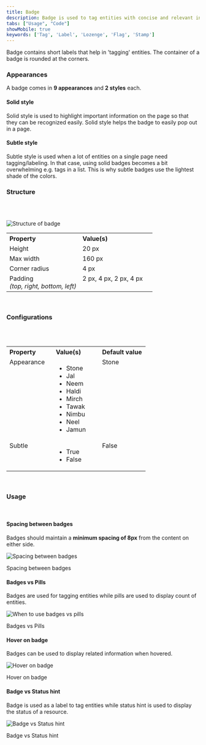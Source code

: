 ```yaml
---
title: Badge
description: Badge is used to tag entities with concise and relevant information.
tabs: ["Usage", "Code"]
showMobile: true
keywords: ['Tag', 'Label', 'Lozenge', 'Flag', 'Stamp']
---
```


Badge contains short labels that help in 'tagging' entities. The container of a badge is rounded at the corners.
<br/>
<Preview name='components-badge-solid-warning--solid-warning' />

### Appearances
A badge comes in **9 appearances** and **2 styles** each.

#### Solid style
Solid style is used to highlight important information on the page so that they can be recognized easily. Solid style helps the badge to easily pop out in a page.
<Preview name='components-badge-variants-appearance--appearance' />
<br/>

#### Subtle style
Subtle style is used when a lot of entities on a single page need tagging/labeling. In that case, using solid badges becomes a bit overwhelming e.g. tags in a list. This is why subtle badges use the lightest shade of the colors.
<Preview name='components-badge-subtle-warning--subtle-warning' />

### Structure
<br/>
<br/>

 
![Structure of badge](./images/badge-structure.png)
<br/>
 
<table style="width: 100%">
 <tbody>
  <tr>
    <th style="width:50%; text-align: left;">Property</th>
    <th style="width:50%; text-align: left;">Value(s)</th>
  </tr>
  <tr style="vertical-align: top">
    <td>Height</td>
    <td>20 px</td>
  </tr>
  <tr style="vertical-align: top">
      <td>Max width</td>
      <td>160 px</td>
  </tr>
  <tr style="vertical-align: top">
      <td>Corner radius</td>
      <td>4 px</td>
  </tr>
  <tr style="vertical-align: top">
      <td>Padding<br/><em>(top, right, bottom, left)</em></td>
      <td>2 px, 4 px, 2 px, 4 px</td>
  </tr>
 </tbody>
</table>

<br/>


### Configurations
<br/>
<br/>

<table style="width: 100%">
  <tbody>
    <tr>
      <th style="width:33%; text-align: left;">Property</th>
      <th style="width:33%; text-align: left;">Value(s)</th>
      <th style="width:33%; text-align: left;">Default value</th>
    </tr>
    <tr style="vertical-align: top">
      <td>Appearance</td>
      <td>
          <ul>
              <li>Stone</li>
              <li>Jal</li>
              <li>Neem</li>
              <li>Haldi</li>
              <li>Mirch</li>
              <li>Tawak</li>
              <li>Nimbu</li>
              <li>Neel</li>
              <li>Jamun</li>
          </ul>
      </td>
      <td>Stone</td>
    </tr>
    <tr style="vertical-align: top">
      <td>Subtle<br/></td>
      <td>
          <ul>
              <li>True</li>
              <li>False</li>
          </ul>
      </td>
      <td>False</td>
    </tr>
  </tbody>
</table>
<br/>

### Usage
<br/>

#### Spacing between badges
Badges should maintain a **minimum spacing of 8px** from the content on either side.

![Spacing between badges](./images/badges-1.png)
<Caption> Spacing between badges </Caption>
<br/>

#### Badges vs Pills
Badges are used for tagging entities while pills are used to display count of entities.

![When to use badges vs pills](./images/badges-2.png)
<Caption>Badges vs Pills</Caption>
<br/>

#### Hover on badge
Badges can be used to display related information when hovered.

![Hover on badge](./images/hover-on-badge.png)
<Caption>Hover on badge</Caption>
<br/>

#### Badge vs Status hint
Badge is used as a label to tag entities while status hint is used to display the status of a resource.

![Badge vs Status hint](./images/badge-vs-statusHint.png)
<Caption>Badge vs Status hint</Caption>
